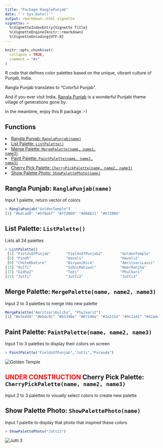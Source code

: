 ---
title: "Package RanglaPunjab"
date: "`r Sys.Date()`"
output: rmarkdown::html_vignette
vignette: >
  %\VignetteIndexEntry{Vignette Title}
  %\VignetteEngine{knitr::rmarkdown}
  %\VignetteEncoding{UTF-8}
---

```{r setup, include = FALSE}
knitr::opts_chunk$set(
  collapse = TRUE,
  comment = "#>"
)
```

R code that defines color palettes based on the unique, vibrant culture of Punjab, India.

Rangla Punjab translates to "Colorful Punjab".

And if you ever visit India, [Rangla Punjab](https://haveli.co/rangla-punjab/) is a wonderful Punjabi theme village of generations gone by.

In the meantime, enjoy this R package :-)




## Functions

<li><a href="#ranglapunjab">Rangla Punjab: <code>RanglaPunjab(name)</code></a></li>
<li><a href="#listpalette">List Palette: <code>ListPalette()</code></a></li>
<li><a href="#mergepalette">Merge Palette: <code>MergePalette(name, name2, name3)</code></a></li>
<li><a href="#paintpalette">Paint Palette: <code>PaintPalette(name, name2, name3)</code></a></li>
<li><a href="#cherrypickpalette">Cherry Pick Palette: <code>CherryPickPalette(name, name2, name3)</code></a></li>
<li><a href="#showpalettephoto">Show Palette Photo: <code>ShowPalettePhoto(name)</code></a></li>



<h2 id="ranglapunjab">
Rangla Punjab: <code>RanglaPunjab(name)</code>
</h2>

Input 1 palette, return vector of colors

```r
> RanglaPunjab("GoldenTemple")
[1] "#bdcad0" "#5f8abf" "#ffd860" "#d88821" "#672006"
```

<h2 id="listpalette">
List Palette: <code>ListPalette()</code>
</h2>

Lists all 24 palettes

```r
> ListPalette()
 [1] "FieldsOfPunjab"       "FieldsOfPunjab2"        "GoldenTemple"           "GoldenTemple2"         
 [5] "Pindh"                "Haveli"                 "Haveli2"                "AmritsariKulcha"       
 [9] "CholeBhature"         "BiryaniRice"            "AmritsariLassi"         "AmritsariPedeWaliLassi"
[13] "Kulfi"                "SohniMahiwal"           "HeerRanjha"             "Gidha"                 
[17] "Gidha2"               "Teej"                   "Phulkari"               "Phulkari2"             
[21] "Jutti"                "Jutti2"                 "Jutti3"                 "Paranda" 
```

<h2 id="mergepalette">
Merge Palette: <code>MergePalette(name, name2, name3)</code>
</h2>

Input 2 to 3 palettes to merge into new palette

```r
MergePalette("AmritsariKulcha", "Phulkari2")
[1] "#e3e4d9" "#ebdc9c" "#b3340e" "#67140a" "#2a231d" "#9c1a41" "#42a4e8" "#3a35da" "#ee523c" "#3e167c"
```

<h2 id="paintpalette">
Paint Palette: <code>PaintPalette(name, name2, name3)</code>
</h2>

Input 1 to 3 palettes to display their colors on screen

```r
> PaintPalette("FieldsOfPunjab","Jutti","Paranda")
```
<img src="paintpalette.jpg" alt="Golden Temple">

<h2 id="cherrypickpalette">
<font color="red">UNDER CONSTRUCTION</font> Cherry Pick Palette: <code>CherryPickPalette(name, name2, name3)</code>
</h2>

Input 2 to 3 palettes to visually select colors to create new palette

<h2 id="showpalettephoto">
Show Palette Photo: <code>ShowPalettePhoto(name)</code>
</h2>

Input 1 palette to display that photo that inspired these colors

```r
> ShowPalettePhoto("Jutti3")
```

<img src="jutti3.jpg" alt="Jutti 3">


